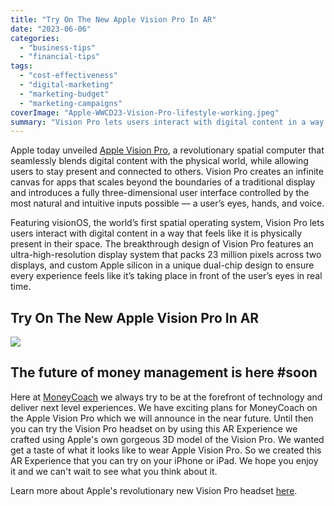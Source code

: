 ```yaml
---
title: "Try On The New Apple Vision Pro In AR"
date: "2023-06-06"
categories: 
  - "business-tips"
  - "financial-tips"
tags: 
  - "cost-effectiveness"
  - "digital-marketing"
  - "marketing-budget"
  - "marketing-campaigns"
coverImage: "Apple-WWCD23-Vision-Pro-lifestyle-working.jpeg"
summary: "Vision Pro lets users interact with digital content in a way that feels like it is physically present in their space."
---
```

Apple today unveiled [Apple Vision Pro](https://www.apple.com/apple-vision-pro/), a revolutionary spatial computer that seamlessly blends digital content with the physical world, while allowing users to stay present and connected to others. Vision Pro creates an infinite canvas for apps that scales beyond the boundaries of a traditional display and introduces a fully three-dimensional user interface controlled by the most natural and intuitive inputs possible — a user’s eyes, hands, and voice.

Featuring visionOS, the world’s first spatial operating system, Vision Pro lets users interact with digital content in a way that feels like it is physically present in their space. The breakthrough design of Vision Pro features an ultra-high-resolution display system that packs 23 million pixels across two displays, and custom Apple silicon in a unique dual-chip design to ensure every experience feels like it’s taking place in front of the user’s eyes in real time.

## Try On The New Apple Vision Pro In AR
[![](/images/blog-images/try-vision-pro.jpeg)](/vision-pro-ar.reality)

## The future of money management is here #soon
Here at [MoneyCoach](/) we always try to be at the forefront of technology and deliver next level experiences. We have exciting plans for MoneyCoach on the Apple Vision Pro which we will announce in the near future. Until then you can try the Vision Pro headset on by using this AR Experience we crafted using Apple's own gorgeous 3D model of the Vision Pro.
We wanted get a taste of what it looks like to wear Apple Vision Pro. So we created this AR Experience that you can try on your iPhone or iPad.
We hope you enjoy it and we can't wait to see what you think about it. 

Learn more about Apple's revolutionary new Vision Pro headset [here](https://www.apple.com/newsroom/2023/06/introducing-apple-vision-pro/).